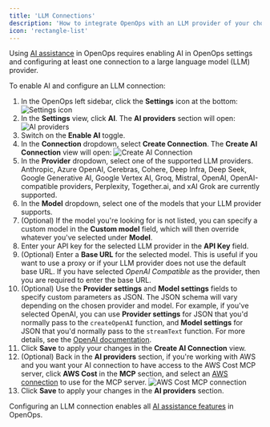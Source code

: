 ```yaml
---
title: 'LLM Connections'
description: 'How to integrate OpenOps with an LLM provider of your choice'
icon: 'rectangle-list'
---
```


Using [AI assistance](/ai-assistance/overview) in OpenOps requires enabling AI in OpenOps settings and configuring at least one connection to a large language model (LLM) provider.

To enable AI and configure an LLM connection:
1. In the OpenOps left sidebar, click the **Settings** icon at the bottom:
![Settings icon](/images/access-llm-settings-icon.png)
2. In the **Settings** view, click **AI**. The **AI providers** section will open:
![AI providers](/images/access-llm-ai-providers.png)
3. Switch on the **Enable AI** toggle.
4. In the **Connection** dropdown, select **Create Connection**. The **Create AI Connection** view will open:
![Create AI Connection](/images/access-llm-create-connection.png)
5. In the **Provider** dropdown, select one of the supported LLM providers. Anthropic, Azure OpenAI, Cerebras, Cohere, Deep Infra, Deep Seek, Google Generative AI, Google Vertex AI, Groq, Mistral, OpenAI, OpenAI-compatible providers, Perplexity, Together.ai, and xAI Grok are currently supported.
6. In the **Model** dropdown, select one of the models that your LLM provider supports.
7. (Optional) If the model you're looking for is not listed, you can specify a custom model in the **Custom model** field, which will then override whatever you've selected under **Model**.
8. Enter your API key for the selected LLM provider in the **API Key** field.
9. (Optional) Enter a **Base URL** for the selected model. This is useful if you want to use a proxy or if your LLM provider does not use the default base URL. If you have selected _OpenAI Compatible_ as the provider, then you are required to enter the base URL.
10. (Optional) Use the **Provider settings** and **Model settings** fields to specify custom parameters as JSON. The JSON schema will vary depending on the chosen provider and model. For example, if you've selected OpenAI, you can use **Provider settings** for JSON that you'd normally pass to the `createOpenAI` function, and **Model settings** for JSON that you'd normally pass to the `streamText` function. For more details, see the [OpenAI documentation](https://platform.openai.com/docs/api-reference).
11. Click **Save** to apply your changes in the **Create AI Connection** view.
12. (Optional) Back in the **AI providers** section, if you're working with AWS and you want your AI connection to have access to the AWS Cost MCP server, click **AWS Cost** in the **MCP** section, and select an [AWS connection](/cloud-access/access-levels-permissions#aws-connections) to use for the MCP server.
![AWS Cost MCP connection](/images/access-llm-mcp.png)
13. Click **Save** to apply your changes in the **AI providers** section.

Configuring an LLM connection enables all [AI assistance features](/ai-assistance/overview) in OpenOps.

